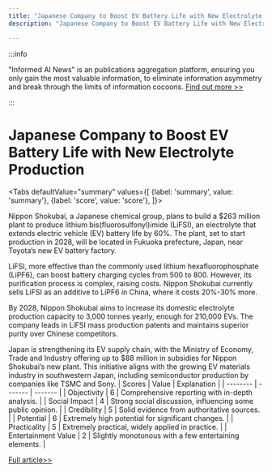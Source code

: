```yaml
---
title: "Japanese Company to Boost EV Battery Life with New Electrolyte Production"
description: "Japanese Company to Boost EV Battery Life with New Electrolyte Production"

---
```



:::info

"Informed AI News" is an publications aggregation platform, ensuring you only gain the most valuable information, to eliminate information asymmetry and break through the limits of information cocoons.  [Find out more >>](/)

:::

# Japanese Company to Boost EV Battery Life with New Electrolyte Production


<Tabs
	defaultValue="summary"
	values={[
	{label: 'summary', value: 'summary'},
	{label: 'score', value: 'score'},
]}>
<TabItem value="summary">


Nippon Shokubai, a Japanese chemical group, plans to build a $263 million plant to produce lithium bis(fluorosulfonyl)imide (LiFSI), an electrolyte that extends electric vehicle (EV) battery life by 60%. The plant, set to start production in 2028, will be located in Fukuoka prefecture, Japan, near Toyota’s new EV battery factory.

LiFSI, more effective than the commonly used lithium hexafluorophosphate (LiPF6), can boost battery charging cycles from 500 to 800. However, its purification process is complex, raising costs. Nippon Shokubai currently sells LiFSI as an additive to LiPF6 in China, where it costs 20%-30% more.

By 2028, Nippon Shokubai aims to increase its domestic electrolyte production capacity to 3,000 tonnes yearly, enough for 210,000 EVs. The company leads in LiFSI mass production patents and maintains superior purity over Chinese competitors.

Japan is strengthening its EV supply chain, with the Ministry of Economy, Trade and Industry offering up to $88 million in subsidies for Nippon Shokubai’s new plant. This initiative aligns with the growing EV materials industry in southwestern Japan, including semiconductor production by companies like TSMC and Sony.
</TabItem>
<TabItem value="score">
	| Scores     | Value   | Explanation |
	| -------- | ------- | ------- |
	| Objectivity  | 6    | Comprehensive reporting with in-depth analysis.    |
	| Social Impact | 4     | Strong social discussion, influencing some public opinion.    |
	| Credibility    | 5    | Solid evidence from authoritative sources.    |
	| Potential    | 6    | Extremely high potential for significant changes.    |
	| Practicality    | 5    | Extremely practical, widely applied in practice.    |
	| Entertainment Value    | 2    | Slightly monotonous with a few entertaining elements.    |
</TabItem>
</Tabs>

[Full article>>](https://asia.nikkei.com/Business/Automobiles/Electric-vehicles/Material-that-extends-EV-battery-life-set-for-higher-output-in-Japan)
